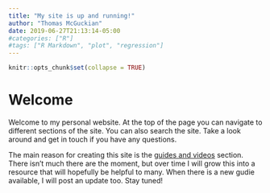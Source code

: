 ```yaml
---
title: "My site is up and running!"
author: "Thomas McGuckian"
date: 2019-06-27T21:13:14-05:00
#categories: ["R"]
#tags: ["R Markdown", "plot", "regression"]
---
```


```r
knitr::opts_chunk$set(collapse = TRUE)
```

# Welcome

Welcome to my personal website. At the top of the page you can navigate to different sections of the site. You can also search the site. Take a look around and get in touch if you have any questions.  

The main reason for creating this site is the [guides and videos](/courses) section. There isn't much there are the moment, but over time I will grow this into a resource that will hopefully be helpful to many. When there is a new gudie available, I will post an update too. Stay tuned!

